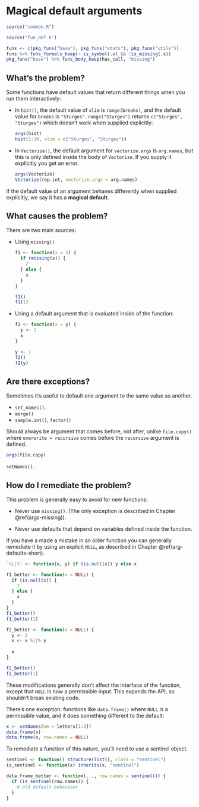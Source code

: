 # Magical default arguments {#args-magical-defaults}

```r
source("common.R")
```

```r
source("fun_def.R")

funs <- c(pkg_funs("base"), pkg_funs("stats"), pkg_funs("utils"))
funs %>% funs_formals_keep(~ is_symbol(.x) && !is_missing(.x))
pkg_funs("base") %>% funs_body_keep(has_call, "missing")
```

## What's the problem?

Some functions have default values that return different things when you run them interactively:

*   In `hist()`, the default value of `xlim` is `range(breaks)`, and the
    default value for `breaks` is `"Sturges"`. `range("Sturges")` returns 
    `c("Sturges", "Sturges")` which doesn't work when supplied explicitly:
    
    ```r
    args(hist)
    hist(1:10, xlim = c("Sturges", "Sturges"))
    ```

*   In `Vectorize()`, the default argument for `vectorize.args` is 
    `arg.names`, but this is only defined inside the body of `Vectorize`.
    If you supply it explicitly you get an error.

    ```r
    args(Vectorize)
    Vectorize(rep.int, vectorize.args = arg.names)
    ```

If the default value of an argument behaves differently when supplied explicitly,  we say it has a __magical default__.

## What causes the problem?

There are two main sources: 

*   Using `missing()`

    ```r
    f1 <- function(x = 1) {
      if (missing(x)) {
        2
      } else {
        x
      }
    }
    
    f1()
    f1(1)
    ```

*   Using a default argument that is evaluated inside of the function:

    ```r
    f2 <- function(x = y) {
      y <- 2
      x
    }
    
    y <- 1
    f2()
    f2(y)
    ```

## Are there exceptions?

Sometimes it's useful to default one argument to the same value as another. 

* `set_names()`. 
* `merge()`
* `sample.int()`, `factor()`

Should always be argument that comes before, not after, unlike `file.copy()` where `overwrite = recursive` comes before the `recursive` argument is defined.

```r
args(file.copy)
```

`setNames()`.

## How do I remediate the problem?

This problem is generally easy to avoid for new functions:

* Never use `missing()`. (The only exception is described in Chapter
  \@ref(args-missing)).
  
* Never use defaults that depend on variables defined inside the function.

If you have a made a mistake in an older function you can generally remediate it by using an explicit `NULL`, as described in Chapter \@ref(arg-defaults-short).

```r
`%||%` <- function(x, y) if (is.null(x)) y else x

f1_better <- function(x = NULL) {
  if (is.null(x)) {
    2
  } else {
    x
  }
}
f1_better()
f1_better(1)

f2_better <- function(x = NULL) {
  y <- 2
  x <- x %||% y
  
  x
}

f2_better()
f2_better(1)
```

These modifications generally don't affect the interface of the function, except that `NULL` is now a permissible input. This expands the API, so shouldn't break existing code.

There's one exception: functions like `data.frame()` where `NULL` is a permissible value, and it does something different to the default:

```r
x <- setNames(nm = letters[1:3])
data.frame(x)
data.frame(x, row.names = NULL)
```

To remediate a function of this nature, you'll need to use a sentinel object.

```r
sentinel <- function() structure(list(), class = "sentinel")
is_sentinel <- function(x) inherits(x, "sentinel")

data.frame_better <- function(..., row.names = sentinel()) {
  if (is_sentinel(row.names)) {
    # old default behaviour
  }
}
```
